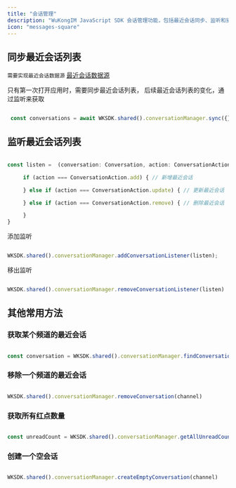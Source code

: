 ```yaml
---
title: "会话管理"
description: "WuKongIM JavaScript SDK 会话管理功能，包括最近会话同步、监听和操作"
icon: "messages-square"
---
```


## 同步最近会话列表

`需要实现最近会话数据源` [最近会话数据源](/sdk/jssdk/datasource.html#最近会话数据源)

只有第一次打开应用时，需要同步最近会话列表， 后续最近会话列表的变化，通过监听来获取

```js

 const conversations = await WKSDK.shared().conversationManager.sync({})

```


## 监听最近会话列表


```js

const listen =  (conversation: Conversation, action: ConversationAction) => {

     if (action === ConversationAction.add) { // 新增最近会话

     } else if (action === ConversationAction.update) { // 更新最近会话

     } else if (action === ConversationAction.remove) { // 删除最近会话

     }
}

```

添加监听

```js

WKSDK.shared().conversationManager.addConversationListener(listen);

```

移出监听

```js

WKSDK.shared().conversationManager.removeConversationListener(listen)

```

## 其他常用方法

### 获取某个频道的最近会话

```js

const conversation = WKSDK.shared().conversationManager.findConversation(channel)

```

### 移除一个频道的最近会话

```js

WKSDK.shared().conversationManager.removeConversation(channel)

```

### 获取所有红点数量

```js

const unreadCount = WKSDK.shared().conversationManager.getAllUnreadCount()

```

### 创建一个空会话

```js

WKSDK.shared().conversationManager.createEmptyConversation(channel)

```
